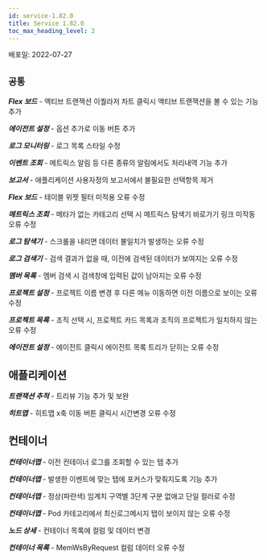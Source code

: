 ```yaml
---
id: service-1.82.0
title: Service 1.82.0
toc_max_heading_level: 2
---
```



배포일: 2022-07-27

## `공통`

***Flex 보드*** - 액티브 트랜잭션 이퀄라저 차트 클릭시 액티브 트랜잭션을 볼 수 있는 기능 추가

***에이전트 설정*** - 옵션 추가로 이동 버튼 추가

***로그 모니터링*** - 로그 목록 스타일 수정

***이벤트 조회*** - 메트릭스 알림 등 다른 종류의 알림에서도 처리내역 기능 추가

***보고서*** - 애플리케이션 사용자정의 보고서에서 불필요한 선택항목 제거

***Flex 보드*** - 테이블 위젯 필터 미적용 오류 수정

***메트릭스 조회*** - 메타가 없는 카테고리 선택 시 메트릭스 탐색기 바로가기 링크 미작동 오류 수정

***로그 탐색기*** - 스크롤을 내리면 데이터 불일치가 발생하는 오류 수정

***로그 검색기*** - 검색 결과가 없을 때, 이전에 검색된 데이터가 보여지는 오류 수정

***멤버 목록*** - 멤버 검색 시 검색창에 입력된 값이 남아지는 오류 수정

***프로젝트 설정*** - 프로젝트 이름 변경 후 다른 메뉴 이동하면 이전 이름으로 보이는 오류 수정

***프로젝트 목록*** - 조직 선택 시, 프로젝트 카드 목록과 조직의 프로젝트가 일치하지 않는 오류 수정

***에이전트 설정*** - 에이전트 클릭시 에이전트 목록 트리가 닫히는 오류 수정

## 애플리케이션

***트랜잭션 추적*** - 트리뷰 기능 추가 및 보완

***히트맵*** - 히트맵 x축 이동 버튼 클릭시 시간변경 오류 수정

## 컨테이너

***컨테이너맵*** - 이전 컨테이너 로그를 조회할 수 있는 탭 추가

***컨테이너맵*** - 발생한 이벤트에 맞는 탭에 포커스가 맞춰지도록 기능 추가

***컨테이너맵*** - 정상(파란색) 임계치 구역별 3단계 구분 없애고 단일 컬러로 수정

***컨테이너맵*** - Pod 카테고리에서 최신로그메시지 탭이 보이지 않는 오류 수정

***노드 상세*** - 컨테이너 목록에 컬럼 및 데이터 변경

***컨테이너 목록*** - MemWsByRequest 컬럼 데이터 오류 수정
